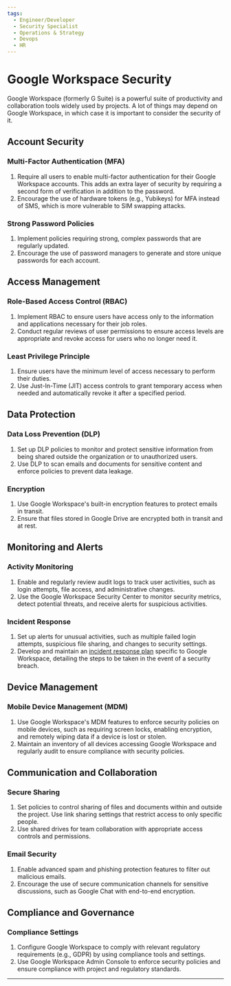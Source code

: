 ```yaml
---
tags:
  - Engineer/Developer
  - Security Specialist
  - Operations & Strategy
  - Devops
  - HR
---
```




<TagProvider>
<TagFilter />

# Google Workspace Security

<TagList tags={frontmatter.tags} />
<AttributionList contributors={frontmatter.contributors} />

Google Workspace (formerly G Suite) is a powerful suite of productivity and collaboration tools widely used by projects. A lot of things may depend on Google Workspace, in which case it is important to consider the security of it.

## Account Security

### Multi-Factor Authentication (MFA)

1. Require all users to enable multi-factor authentication for their Google Workspace accounts. This adds an extra layer of security by requiring a second form of verification in addition to the password.
2. Encourage the use of hardware tokens (e.g., Yubikeys) for MFA instead of SMS, which is more vulnerable to SIM swapping attacks.

### Strong Password Policies

1. Implement policies requiring strong, complex passwords that are regularly updated.
2. Encourage the use of password managers to generate and store unique passwords for each account.

## Access Management

### Role-Based Access Control (RBAC)

1. Implement RBAC to ensure users have access only to the information and applications necessary for their job roles.
2. Conduct regular reviews of user permissions to ensure access levels are appropriate and revoke access for users who no longer need it.

### Least Privilege Principle

1. Ensure users have the minimum level of access necessary to perform their duties.
2. Use Just-In-Time (JIT) access controls to grant temporary access when needed and automatically revoke it after a specified period.

## Data Protection

### Data Loss Prevention (DLP)

1. Set up DLP policies to monitor and protect sensitive information from being shared outside the organization or to unauthorized users.
2. Use DLP to scan emails and documents for sensitive content and enforce policies to prevent data leakage.

### Encryption

1. Use Google Workspace's built-in encryption features to protect emails in transit.
2. Ensure that files stored in Google Drive are encrypted both in transit and at rest.

## Monitoring and Alerts

### Activity Monitoring

1. Enable and regularly review audit logs to track user activities, such as login attempts, file access, and administrative changes.
2. Use the Google Workspace Security Center to monitor security metrics, detect potential threats, and receive alerts for suspicious activities.

### Incident Response

1. Set up alerts for unusual activities, such as multiple failed login attempts, suspicious file sharing, and changes to security settings.
2. Develop and maintain an [incident response plan](/incident-management/overview) specific to Google Workspace, detailing the steps to be taken in the event of a security breach.

## Device Management

### Mobile Device Management (MDM)

1. Use Google Workspace's MDM features to enforce security policies on mobile devices, such as requiring screen locks, enabling encryption, and remotely wiping data if a device is lost or stolen.
2. Maintain an inventory of all devices accessing Google Workspace and regularly audit to ensure compliance with security policies.

## Communication and Collaboration

### Secure Sharing

1. Set policies to control sharing of files and documents within and outside the project. Use link sharing settings that restrict access to only specific people.
2. Use shared drives for team collaboration with appropriate access controls and permissions.

### Email Security

1. Enable advanced spam and phishing protection features to filter out malicious emails.
2. Encourage the use of secure communication channels for sensitive discussions, such as Google Chat with end-to-end encryption.

## Compliance and Governance

### Compliance Settings

1. Configure Google Workspace to comply with relevant regulatory requirements (e.g., GDPR) by using compliance tools and settings.
2. Use Google Workspace Admin Console to enforce security policies and ensure compliance with project and regulatory standards.

---

</TagProvider>
<ContributeFooter />